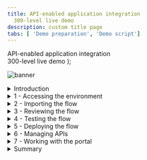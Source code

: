 ```yaml
---
title: API-enabled application integration
  300-level live demo
description: custom title page
tabs: [ 'Demo preparation', 'Demo script']
---
```


  <span>
    API-enabled application integration <br /> 300-level live demo
  </span> );

![banner](./images/300-int-API-enabled-script-GitHub-banner-8-3-21-short.jpg)
<span id="place1"></span>
<details>
<summary>Introduction</summary>
<br/>
Automating customer interactions can remove manual steps, data entry into multiple different applications, and potential errors and delays – all of which are additional costs to your business. This demo automates a series of steps to: obtain and validate input information from a customer with a concern, open a case in Salesforce, attach the incoming information to the case, analyze the tone of the situation, and respond to the customer with the case number and expected date for resolution.<br/><br/>To automate this customer interaction, we will use both APIs and integrations to back-end applications. The demo scenario is related to a car repair, but this is just an example. The same techniques are applicable to your environment in support of your customers.<br/><br/>Let’s get started!
<br/><br/>

(Demo slides [here](./slides.pptx).)

</details>

<details>
<summary>1 - Accessing the environment</summary>

<br/>

| **1.1 - Log into Cloud Pak for Integration** |   |
| :---         | :--- |
| **Action**             | Open Cloud Pak for Integration and click **IBM provided credentials (admin only)** and **Log in** with your admin user and password. |
| **Narration**      | Let’s see IBM Cloud Pak for Integration in action. Here I have a cloud version of the product on IBM Cloud. Let me log in here. |
| **Screenshot**         | &nbsp;  <br/> ![login1](./images/demoscript-login1.png) <br/>![login2](./images/demoscript-login2.png) |

<br/>

| **1.2 - Cloud Pak for Integration home screen** |   |
| :---         | :--- |
| **Action**             | Show the home screen and click on **Integration Capabilities**. |
| **Narration**      | Welcome to IBM Cloud Pak for Integration! We’re now at the home screen showing all the capabilities of the pak, brought together in one place. Specialized integration capabilities for API management, application integration, messaging and more, are built on top of powerful automation services. Let’s see the integration capabilities available. |
| **Screenshot**         | &nbsp;  <br/> ![Demoscript-Home](./images/demoscript-home.png) |

<br/>

| **1.3 - Integration capabilities** |   |
| :---         | :--- |
| **Action**             | Show the integration capabilities page and open the Designer (**ace-designer-demo**). |
| **Narration**      | As you can see, through a single interface you are able to access all the integration capabilities your team needs. Including API management, application integration, enterprise messaging, events, and high-speed transfer. In this demo to automate customer interactions with our company we will use App Connect for application integration, API Connect for API management, and the asset repository as our centralized hub for allowing our teams to work together with integration assets.<br/><br/>Let’s open our App Connect Designer. |
| **Screenshot**         | &nbsp;  <br/> ![Demoscript integration](./images/demoscript-integration.png) |

<br/>

**[Go to top](#place1)**

</details>

<details>
<summary>2 - Importing the flow</summary>

<br/>

| **2.1 - Create from an asset** |   |
| :---         | :--- |
| **Action**             | Click **Create from an Asset**. |
| **Narration**      |  We are in the designer tooling. This is where we can create all our API integration flows and manage our connectivity to services and endpoints. Since we are just starting, there is nothing to see yet. Let’s build some integration logic and see how simple to create our flow from the Asset Repository. |
| **Screenshot**         | &nbsp; <br/> ![Create from asset](./images/demoscript-createfromasset.png) |

| **2.2 - Select an asset** |   |
| :---         | :--- |
| **Action**             | Click on the **+** sign to the right on the **Car Insurance Cognitive API Lab Short V2**. |
| **Narration**      | We have a flow stored in the Asset Repository. Let’s use it to simplify our demonstration.|
| **Screenshot**         | &nbsp; <br/> ![Select asset](./images/demoscript-select-asset.png) |

</details>

<details>
<summary>3 - Reviewing the flow</summary>

<br/>

| **3.1 - Review properties** |   |
| :---         | :--- |
| **Action**             | Show the **Properties view** and click on **Operations** |
| **Narration**      | The designer builds your API for you – you don’t need to worry about OpenAPI specs or Swagger editors – it’s all built in. These are the fields we are going to use for our API. Note that we tell our API which field is the key – in our case, CaseReference. |
| **Screenshot**         | &nbsp; <br/> ![Review properties](./images/demoscript-review-props.png) |

<br/>

| **3.2 - Review operations** |   |
| :---         | :--- |
| **Action**             | Show the **Operations view** and click on **Edit flow** |
| **Narration**      | In the Operations view are the actions that the API exposes along with the data. In this demo, we’re going to build just one operation: “Create Car Repair Claim”.  We can add more later if we wish. Let’s check the flow logic. |
| **Screenshot**         | &nbsp; <br/> ![operations](./images/demoscript-operations.png) |

<br/>

| **3.3 - Review the flow** |   |
| :---         | :--- |
| **Action**             | Initially **close** the Request dialog. Explain the Flow and Scroll through all of the connectors in the flow. After that, open the **Request** again, by clicking the first step of the flow. |
| **Narration**      | Here we have our demo flow. In the designer flow editor, we can edit and change our flow. We are a car repair company that wants to create an API that will enable customers to send us photos of their cars along with descriptions of what needs to be done with them. With this information, we will create a case in Salesforce while using Watson to analyze if the customer is angry or upset. Let’s explore our flow in detail. |
| **Screenshot**         | &nbsp; <br/> ![review flow](./images/demoscript-review-flow.png) |

<br/>

| **3.4 - Review request** |   |
| :---         | :--- |
| **Action**             | Show the **Request** dialog (1). Click to *open* the **if** step (2). |
| **Narration**      | Our flow starts by receiving the customer’s car repair request with photo via an API. Designer automatically creates an API “request” and “response” for your API flow.|

| **Screenshot**         | &nbsp; <br/> ![review request](./images/demoscript-review-request.png) |

<br/>

| **3.5 - Validating the photo** |   |
| :---         | :--- |
| **Action**             | Explore the *if* step (1) and click on **Salesforce Connector - Retrieve contacts** (2). |
| **Narration**      | Our flow starts by receiving the customer’s car repair request with photo via an API. Designer automatically creates an API “request” and “response” for your API flow. |

| **Screenshot**         | &nbsp; <br/> ![review if](./images/demoscript-review-if.png) |

<br/>

| **3.6 - Retrieve contacts** |   |
| :---         | :--- |
| **Action**             | Explore the **Salesforce Connector - Retrieve contacts** (1). |

| **Screenshot**         | &nbsp; <br/> ![contacts1](./images/demoscript-contacts1.png) |

| **Action**             | Change the contact **Full Name** to **Andrew Young** (2). **Test** the connection (3). |

| **Screenshot**         | &nbsp; <br/> ![contacts2](./images/demoscript-contacts2.png) |

<br/>

| **Action**             |  Change the contact **Full Name** back to Andy Young (4). **Test** again. (5). Open **View details**. (6). |

| **Screenshot**         | &nbsp; <br/> ![contacts3](./images/demoscript-contacts3.png) |

<br/>

| **Action**             | On the **Output**, open the **Contact1** object. (7). |

| **Screenshot**         | &nbsp; <br/> ![contacts4](./images/demoscript-contacts4.png) |

<br/>

| **Action**             | **Close** all the dialog tabs. Click on the **Salesforce – Create case node** (8). |

| **Screenshot**         | &nbsp; <br/> ![contacts5](./images/demoscript-contacts5.png) |

<br/>

| **Narration**      | Third, we use a connector to create a case in Salesforce with the data from the API. This case is where we store the details and progress of our repair. We are using a hard-coded contact name: ‘Andy Young’. He’s the contact for the insurance company that sends customers. Salesforce Developer Accounts have a prepopulated set of data that you can use to test. ‘Andy Young’ is one of those prepopulated contacts. Let’s test our connection with Salesforce. Let me change the contact to Andrew Young and test the connection.<br/><br/> The test shows that we don’t have an Andrew Young. Let’s change it back to Andy Young and test again. We now receive a successful response. This proves that our connection is working. Let’s check the details. Here we can see the output returned from Salesforce, including the Contact ID. |

<br/>

| **3.7 - Create a case** |   |
| :---         | :--- |
| **Action**             | Explore the **Salesforce – Create case node**. **Close** the Salesforce connector dialog. Open the **Salesforce - Create Attachment** node. |
| **Narration**      | Now that we have the ID that we need, let’s create our Salesforce case. Note that we just re-use the same Salesforce connector but with a different operation and data. Here we can see that our contact ID comes from the previous ‘retrieve contact’ Salesforce Call. The name and email address come from the API request. The connector ‘knows’ that fields like ‘Case Type’ have a limited number of values in Salesforce – so it automatically converts them into pull-down lists of values you can choose. |

| **Screenshot**         | &nbsp; <br/> ![create-case](./images/demoscript-review-Salesforce-createcase.png) |

<br/>

| **3.8 - Create an attachment** |   |
| :---         | :--- |
| **Action**             | Explore the *Salesforce – Create attachment node* (1). **Close** the Salesforce connector dialog. Open the **IBM Watson Tone Analyzer** node (2). |
| **Narration**      | To add a photograph, we need to create a Salesforce attachment. That will be easy, since we just use the connector again. Note that we use the case ID that is a returned value from the ‘Create Case’ connector call, which is kept in the flow automatically. We send the PhotoOfCar as a base64 string and we tell Salesforce that the content type is image/jpeg. |

| **Screenshot**         | &nbsp; <br/> ![demoscript-review-attachment](./images/demoscript-review-attachment.png) |

<br/>

| **3.9 - Analyze the description** |   |
| :---         | :--- |
| **Action**             | Explore the **Watson Tone Analyzer** connector (1). **Close** the Tone Analyzer connector dialog. Open the **Salesforce - Create case comment** (2). |
| **Narration**      | Here, the Watson Tone Analyzer service analyzes the tone of the information provided by the customer. This can identify if the customer is angry or upset, allowing us to better tailor our response. |

| **Screenshot**         | &nbsp; <br/> ![demoscript-review-analyzer](./images/demoscript-review-analyzer.png) |

<br/>

| **3.10 - Create case comment** |   |
| :---         | :--- |
| **Action**             | Explore the **Salesforce – Create case comment** node (1). Close the Salesforce connector dialog. Open the **Response**. (2) |
| **Narration**      | Now we’ll add a comment to the case with the Salesforce connector and supply the tone name returned from Watson into the body of the comment. |

| **Screenshot**         | &nbsp; <br/> ![demoscript-review-comment](./images/demoscript-review-comment.png) |

<br/>

| **3.11 - Responding to the customer** |   |
| :---         | :--- |
| **Action**             | Explore the **Response** dialog (1). Click **Done** (2). |
| **Narration**      | Here we have the response that we submit to the customer after the API call. This response includes their Salesforce case reference for future enquiries, an estimate of how long it will take to repair, and also how much it will cost. Now that we've built the flow, let’s start it! |

| **Screenshot**         | &nbsp; <br/> ![demoscript-review-response](./images/demoscript-review-

**[Go to top](#place1)**

</details>

<details>

<summary>4 - Testing the flow</summary>

<br/>

| **4.1 - Starting the flow** |   |
| :---         | :--- |
| **Action**             | Click **Start API** on the *three dot menu* at the top right |
| **Narration**      | Now that we’ve looked at the integration flow, let’s start it up. When our flow is running, we need to test it.  |

| **Screenshot**         | &nbsp; <br/> ![demoscript-start-flow](./images/demoscript-start-flow.png) |

<br/>

| **4.2 - Setting environment variables** |   |
| :---         | :--- |
| **Action**             | Open the **Test** tab (1). Copy the **Endpoint URL** (2). |

| **Screenshot**         | &nbsp; <br/> ![demoscript-variables](./images/demoscript-variables0.png) |

| **Action**             | Open **POST /CarRepairClaim** (3). Open **Try it** (4).  Copy the **Username** (5) and **Password** (6).

| **Screenshot**         | &nbsp; <br/> ![demoscript-variables](./images/demoscript-variables1.png) |

| **Action**             | In your script folder, on **terminal** window, **edit** the **00-variables** file (e.g.: *vi 00-variables*) and update the **BASEPATH** (7), **USERNAME** (8) and **PASSWORD** (9). |

| **Screenshot**         | &nbsp; <br/> ![demoscript-variables2](./images/demoscript-variables2.png) |

| **Action**             |  Execute **source exportVariables.sh** (10) |

| **Screenshot**         | &nbsp; <br/> ![demoscript-variables3](./images/demoscript-variables3.png) |

| **Narration**      | Now that we’ve built our API, we need to test it. APIs can be tested in various ways, and we will performe three different tests: one in the designer tool now; another when our API is deployed to the Cloud Pak App Connect Runtime; and a final test that will call through a gateway. Since we’re using base64 pictures, for simplicity and speed we will use simple curl scripts so that we can call the APIs from the command line.<br/><br/> Before we execute the script to call our API, we need to configure our script to point to our environment. To get the credentials for the designer, we go to the ‘Manage’ tab in designer. Now, let’s change our variable files to use these credentials.  Let’s export these variables. |

<br/>

| **4.3 - Running the test** |   |
| :---         | :--- |
| **Action**             | Edit the **demotestcar.sh** script (1). |

| **Screenshot**         | &nbsp; <br/> ![demoscript-car-running1](./images/demoscript-car-running1.png) |

| **Action**             | Explore and close the file. Execute **./demotestcar.sh** (2). |

| **Screenshot**         | &nbsp; <br/> ![demoscript-car-running2](./images/demoscript-car-running2.png) |

| **Narration**      | It's time to run the script. Checking the script, we can see that we have a simple curl command that calls our API, passing the user and password. Our data request is JSON with all the information about the case, including a picture with a Subaru SUV. When it is ready, we run this script. We received the expected response with the case information. |

<br/>

| **4.4 - Checking Salesforce** |   |
| :---         | :--- |
| **Action**             | Open the **Salesforce Dev Account** site (1). On the **App Launcher** menu, search for **Cases** (2). |

| **Action**             | Open the **Cases** page (3). On *Cases* view, open the latest **Car Breakdown case** (4). Explore all fields, including picture and Watson analysis (5).  |

| **Screenshot**         | &nbsp; <br/> ![Salesforce-check1](./images/demoscript-Salesforce-check1.png) |
<br/>

| **Screenshot**         | &nbsp; <br/> ![Salesforce-check2](./images/demoscript-Salesforce-check2.png) |
<br/>
| **Screenshot**         | &nbsp; <br/> ![Salesforce-check3](./images/demoscript-Salesforce-check3.png) |

| **Narration**      | Let’s check our Salesforce system to see if we have a new case. Let’s open the Cases page. In the Recently Viewed section, we can check all open cases. Here we have our case with all the information, including the picture and the Watson tone analysis. With this information, our customer relationship team can support our customer.  |

**[Go to top](#place1)**

</details>

<details>

<summary>5 - Deploying the flow</summary>

<br/>

| **5.1 - Export the BAR file** |   |
| :---         | :--- |
| **Action**             | Into the **Designer Dashboard** (1), click the **menu** (2) and click **Export** (3). |

| **Screenshot**         | &nbsp; <br/> ![demoscript-export-bar1](./images/demoscript-export-bar1.png) |

| **Action**             | Select **Runtime flow asset (BAR)** (4) and click **Export** (5).  |

| **Screenshot**         | &nbsp; <br/> ![demoscript-export-bar2](./images/demoscript-export-bar2.png) |

| **Narration**      | To deploy the flow to an integration server, you must export it as a BAR file. All the configuration settings, other than the connection credentials for your accounts, are preserved in the exported archive. Let’s export an executable BAR file. From the dashboard, locate the flow, open its menu, and then click Export. When you export a flow, you can choose to export its configuration as a YAML or BAR file, or as an OpenAPI document. In our case, we export as a BAR File. |

<br/>

| **5.2 - Import the BAR file** |   |
| :---         | :--- |
| **Action**             | Open the **Main Menu** (1), and click **Run > Integrations** (2). |

| **Screenshot**         | &nbsp; <br/> ![demoscript-import-bar1.png](./images/demoscript-import-bar1.png) |

| **Action**             | Click **Create a server** (3). |

| **Screenshot**         | &nbsp; <br/> ![demoscript-import-bar2.png](./images/demoscript-import-bar2.png) |

| **Action**             | Select **Quick start designer integration** (4) and click **Next** (5). |

| **Screenshot**         | &nbsp; <br/> ![demoscript-import-bar3.png](./images/demoscript-import-bar3.png) |

| **Action**             | **Upload the BAR** file (6) and click **Next** (7). |

| **Screenshot**         | &nbsp; <br/> ![demoscript-import-bar4.png](./images/demoscript-import-bar4.png) |

| **Action**             | Select **ace-designerdemo-designer-acc** (8) and click **Next** (9). |

| **Screenshot**         | &nbsp; <br/> ![demoscript-import-bar5.png](./images/demoscript-import-bar5.png) |

| **Action**             | Enter a **name** for our integration server (10). Set **Enable Operations Dashboard tracing** to **On** (11). Enter **cp4i** as *Operations Dashboard namespace (12). Click **Create** (13)   |

| **Screenshot**         | &nbsp; <br/> ![demoscript-import-bar5.png](./images/demoscript-import-bar5.png) |

| **Narration**      | Now, let’s open the App Connect Dashboard and create a new server. We need to create an integration server to run our integration. An integration server is a Kubernetes pod which has the containers needed to run our BAR file. We need to select the kind of tooling we used to build the integration. We used the Designer. So, we just need to upload the BAR file that we exported from designer. And here we choose which configurations we want. Here we enter the information that we want for our Integration server. Let’s create it! |

<br/>

| **5.3 - Verify the server** |   |
| :---         | :--- |
| **Action**             | Click on our **Integration Server** (1). |

| **Screenshot**         | &nbsp; <br/> ![demoscript-verify-server1](./images/demoscript-verify-server1.png) |

| **Action**             | Open our **API Flow** (2). |

| **Screenshot**         | &nbsp; <br/> ![demoscript-verify-server2](./images/demoscript-verify-server2.png) |

| **Action**             | Explore the API details (3). |

| **Screenshot**         | &nbsp; <br/> ![demoscript-verify-server3](./images/demoscript-verify-server3.png) |

| **Narration**      | Now we have our new integration server. We need to wait some time for the pods to start. At this point, the integration is running on the Cloud Pak. Opening the server, we can see our API flow. And click again, we’ll drill down further and see our API details. We can see the REST operation, the base URL, and we can even download the OpenAPI document. |

<br/>

| **5.4 - Testing the flow in the runtime** |   |
| :---         | :--- |
| **Action**             | Copy the **Endpoint** (1). |

| **Screenshot**         | &nbsp; <br/> ![demoscript-testing-runtime1](./images/demoscript-testing-runtime1.png) |

| **Action**             | In your script folder, on **terminal** window, **edit** the **00-variables** file and update the **BASEPATH** (2). |

| **Screenshot**         | &nbsp; <br/> ![demoscript-testing-runtime2](./images/demoscript-testing-runtime2.png) |

| **Action**             | ***NOTE:remove the "/" from the end of the endpoint***. Execute **source exportVariables.sh** (3). |

| **Screenshot**         | &nbsp; <br/> ![demoscript-testing-runtime3](./images/demoscript-testing-runtime3.png) |

| **Action**             | Execute **./demotestcar.sh** (4). |

| **Screenshot**         | &nbsp; <br/> ![demoscript-testing-runtime4](./images/demoscript-testing-runtime4.png) |

| **Action**             | Check the **new case** in *Salesforce* (5).|

| **Screenshot**         | &nbsp; <br/> ![demoscript-testing-runtime5](./images/demoscript-testing-runtime5.png) |

| **Narration**      | We’ll use the same scripts we used to test designer – we’ll just change the variables to point to the CP4I runtime. In the server, we can get the runtime information. Let’s update our variables file and export them again. Now, we just need to run our script again with the same request data. We can check the Salesforce cases page, and voilá here we have our new case created by calling the API in the Integration Runtime. |

**[Go to top](#place1)**

</details>

<details>
<summary>6 - Managing APIs</summary>

<br/>

| **6.1 - Download an OpenAPI Document** |   |
| :---         | :--- |
| **Action**             | Click **Download OpenAPI Document** link (1). |

| **Screenshot**         | &nbsp; <br/> ![demoscript-download-openapi.png](./images/demoscript-download-openapi.png) |

| **Actions**             | Open your YAML file with any editor and manually add **x-ibm-configuration: gateway: datapower-api-gateway** (2). |

| **Screenshot**         | &nbsp; <br/> ![demoscript-download-openap2i.png](./images/demoscript-download-openapi2.png) |

| **Narration**      | We’ve created an application integration flow and successfully called it via a REST API call! Now, to make it accessible to the world, it’s important to add security around it. Let’s export our API to API Connect by downloading the OpenAPI document. |

<br/>

| **6.2 - Develop the API** |   |
| :---         | :--- |
| **Action**             | Open the **Menu** (1) and on **Run** (2) section, select **APIs** (3). |

| **Screenshot**         | &nbsp; <br/> ![demoscript-develop-api1](./images/demoscript-develop-api1.png) |

| **Action**             | If necessary, select the **ademo** instance (4). |

| **Screenshot**         | &nbsp; <br/> ![demoscript-develop-api2](./images/demoscript-develop-api2.png) |

| **Action**             | In the **API Connect** page, click **Common Services user registry** (5). |

| **Screenshot**         | &nbsp; <br/> ![demoscript-develop-api3](./images/demoscript-develop-api3.png) |

| **Action**             | Click **Develop APIs and Products** (6). |
<br/>

| **Screenshot**         | &nbsp; <br/> ![demoscript-develop-api4](./images/demoscript-develop-api4.png) |

| **Action**             | Click **Add**, then choose **API (from REST, GraphQL or SOAP)** from the drop-down menu (7). |

| **Action**             | Choose **From an existing OpenAPI service** (8) and click **Next** (9). |

| **Screenshot**         | &nbsp; <br/> ![demoscript-develop-api5](./images/demoscript-develop-api5.png) |

| **Action**             | Upload our **Car_Insurance..** YAML file (10) and click **Next** (11). |

| **Screenshot**         | &nbsp; <br/> ![demoscript-develop-api6](./images/demoscript-develop-api6.png) |

| **Action**             | Confirm the Info about API and click **Next** (12). |

| **Screenshot**         | &nbsp; <br/> ![demoscript-develop-api7](./images/demoscript-develop-api7.png) |

| **Action**             | Keep the security settings and click **Next** (13). |

| **Screenshot**         | &nbsp; <br/> ![demoscript-develop-api8](./images/demoscript-develop-api8.png) |

| **Action**             | Choose **From an existing OpenAPI service** (8) and click **Next** (9). Upload our **Car_Insurance..** YAML file (10) and click **Next** (11). Confirm the Info about API and click **Next** (12). Keep the security settings and click **Next** (13). |

| **Screenshot**         | &nbsp; <br/> ![demoscript-develop-api9](./images/demoscript-develop-api9.png) |

| **Screenshot**         | &nbsp; <br/> ![demoscript-develop-api10](./images/demoscript-develop-api10.png) |

| **Narration**      | Now, let’s open our API Manager. Here, we add our API from an existing OpenAPI service by selecting our YAML file. We confirm the info about the API, keep the security settings. Our API with Client ID is created! |

<br/>

| **6.3 - Edit the API** |   |
| :---         | :--- |
| **Action**             | Click **Edit API** (1). |

| **Screenshot**         | &nbsp; <br/> ![demoscript-edit-api1](./images/demoscript-edit-api1.png) |

| **Action**             | Change to **Online** (2). |

| **Screenshot**         | &nbsp; <br/> ![demoscript-edit-api2](./images/demoscript-edit-api2.png) |

| **Action**             | Scroll down to **Base Path**. You’ll see the base path has a trailing slash at the end. **Remove** this (3). Click **Save** (4). Click **Test** (5). |

| **Screenshot**         | &nbsp; <br/> ![demoscript-edit-api3](./images/demoscript-edit-api3.png) |

| **Narration**      | Let’s check our new API in API Manager. We will put our API online and test it. |

<br/>

| **6.4 - Test the API** |   |
| :---         | :--- |
| **Action**             | Copy the **POST URL** (remove */CarRepairClaim*) (1). Copy the **X-IBM-Client-Id** (2). |
<br/>
| **Screenshot**         | &nbsp; <br/> ![demoscript-test-apic1](./images/demoscript-test-apic1.png) |

| **Screenshot**         | &nbsp; <br/> ![demoscript-test-apic2](./images/demoscript-test-apic2.png) |

| **Action**             | In your script folder, on **terminal** window, **edit** the **00-variables** file and update the **BASEPATH** and **CLIENTID** (3). |

| **Screenshot**         | &nbsp; <br/> ![demoscript-test-apic3](./images/demoscript-test-apic3.png) |

| **Action**             | Execute **source exportVariables.sh** (4). |

| **Screenshot**         | &nbsp; <br/> ![demoscript-test-apic4](./images/demoscript-test-apic4.png) |

| **Action**             | Check the **new case** in **Salesforce**. |

| **Narration**      | We can use this page to test the API, but we will need to include the JSON body. Let’s use the test script that is ready. We just need to copy the new URL and the Client ID and update our script variables. |

<br/>

| **6.5 - Publish the API** |   |
| :---         | :--- |
| **Action**             | Open the **Menu** (1) and click **Publish** (2). |

| **Screenshot**         | &nbsp; <br/> ![demoscript-publish-api1](./images/demoscript-publish-api1.png) |

| **Action**             | Enter **Car Repair APIs** as **Product Title** (3). |

| **Screenshot**         | &nbsp; <br/> ![demoscript-publish-api2](./images/demoscript-publish-api2.png) |

| **Action**             | Select **Catalog for Demo use (ddd-demo-test-catalog)** and click **Publish** (4). |

| **Screenshot**         | &nbsp; <br/> ![demoscript-publish-api3](./images/demoscript-publish-api3.png) |

| **Screenshot**         | &nbsp; <br/> ![demoscript-publish-api4](./images/demoscript-publish-api4.png) |

| **Narration**      | We will make the API available to developers. To do so, the API must be included into an API product and then published to the catalog. A product dictates rate limits and API throttling. |

<br/>

| **6.6 - Adding a rate limiting plan** |   |
| :---         | :--- |
| **Action**             | Open the **Products** tab (1). Click on the **Car Repair APIs** product (2). |

| **Screenshot**         | &nbsp; <br/> ![demoscript-rate-limit1](./images/demoscript-rate-limit1.png) |

| **Action**             | Click on **Plans** (3). Click **Add** (4). |

| **Screenshot**         | &nbsp; <br/> ![demoscript-rate-limit2](./images/demoscript-rate-limit2.png) |

| **Action**             | Enter **gold plan** as **Title** (5). Change the **Rate Limits** to **100 Calls Per 1 minute** (6). Click **Save** (7). |

| **Screenshot**         | &nbsp; <br/> ![demoscript-rate-limit3](./images/demoscript-rate-limit3.png) |

| **Action**             | Open the **Develop** page (8). |

| **Screenshot**         | &nbsp; <br/> ![demoscript-rate-limit4](./images/demoscript-rate-limit4.png) |

| **Action**             | Back to the **Products** tab (9). Open the **Menu** and **Publish** the product (10). |

| **Screenshot**         | &nbsp; <br/> ![demoscript-rate-limit5](./images/demoscript-rate-limit5.png) |

| **Action**             | Select the **Catalog for Demo use** (11). Click **Publish** (12). |

| **Screenshot**         | &nbsp; <br/> ![demoscript-rate-limit6](./images/demoscript-rate-limit6.png) |

| **Action**             | Open the **Manage** section. (13), open the **Catalog for Demo use** section (14), and check the product's **State** and **Plans** (15).

| **Screenshot**         | &nbsp; <br/> ![demoscript-rate-limit7](./images/demoscript-rate-limit7.png) |

| **Narration**      | Security is applied to APIs. Rate limiting is applied to either APIs or API products. Let’s assign a rate limit for the API Product. We just need to open our new product. Rate limiting is accomplished using plans. Let’s create a new gold plan with a specific rate limits.<br/><br/> We have now two plans, the gold and the default plan. We can have multiple plans for different consumers. For example, we can add approval steps for consumers when they sign up, or we can allocate them plans as a provider.<br/><br/> We now need to republish our product. You’ll be prompted for a catalog to publish to. We only have one gateway installed so we don’t need to worry about that. Just publish. |

**[Go to top](#place1)**

</details>

<details>

<summary>7 - Working with the portal</summary>

<br/>

| **7.1 - Accessing the portal** |   |
| :---         | :--- |
| **Action**             | Open the **Catalog settings** (1). Click **Portal** (2). Copy the **Portal URL** (3). |

| **Screenshot**         | &nbsp;  <br/>![demoscript-access-portal1](./images/demoscript-access-portal1.png) |

| **Action**             | Open a new browser tab and access the portal URL. If you don't have a developer account click **Create account** to create it (4). |

| **Screenshot**         | &nbsp;  <br/>![demoscript-access-portal2](./images/demoscript-access-portal2.png) |

| **Action**             | Complete the registration (5). |

| **Screenshot**         | &nbsp;  <br/>![demoscript-access-portal3](./images/demoscript-access-portal3.png) |

| **Action**             |  **Sign in** (6). |

| **Screenshot**         | &nbsp;  <br/>![demoscript-access-portal4](./images/demoscript-access-portal4.png) |

| **Narration**      | Now that we’ve published our API, we need to make sure that our API consumers can discover it and use it. Our portal allows potential API consumers to view the APIs, sign up and subscribe to plans in a self-service manner, test the APIs, download the **OpenAPI - Swagger documents** and more. Let’s get our portal URL and sign up as a consumer of our API using portal self-service.|

<br/>

| **7.2 - Create a new app** |   |
| :---         | :--- |
| **Action**             | Click **Create a new App** (1). |

| **Screenshot**         | &nbsp;  <br/>![demoscript new app 1](./images/demoscript-new-app1.png) |

| **Action**             | Enter **Car Repair Application** as **App Title** (2). Click **Save** (3). |

| **Screenshot**         | &nbsp;  <br/>![demoscript new app2](./images/demoscript-new-app2.png) |

| **Action**             | On the credentials dialog, click **OK** (4). |

| **Screenshot**         | &nbsp;  <br/>![demoscript new app3](./images/demoscript-new-app3.png) |

| **Action**             | On the **Subscription** tab, copy the client ID (5). |

| **Screenshot**         | &nbsp;  <br/>![demoscript new app 4](./images/demoscript-new-app4.png) |


| **Narration**      | As a consumer/developer, we’re going to create a new application in the portal. This will give us an API key, allowing us to call our APIs. We just need to give an application title and copy the API key and secret. |

<br/>

| **7.3 - Subscribe to the API** |   |
| :---         | :--- |
| **Action**             | Click **Why not browse the available APIs?** (1). |

| **Screenshot**         | &nbsp;  <br/>![demoscript-subscription1](./images/demoscript-subscription1.png) |

| **Action**             | Click **Car Repair APIs 1.0.0** (2). |

| **Screenshot**         | &nbsp;  <br/>![demoscript-subscription2](./images/demoscript-subscription2.png) |

| **Action**             | On **Gold Plan**, click **Subscribe** (3). |

| **Screenshot**         | &nbsp;  <br/>![demoscript-subscription3](./images/demoscript-subscription3.png) |

| **Action**             | Select the **Car Repair Application** (4). |

| **Screenshot**         | &nbsp;  <br/>![demoscript-subscription4](./images/demoscript-subscription4.png) |

| **Action**             | Confirm the subscription by clicking **Next** (5). |

| **Screenshot**         | &nbsp;  <br/>![demoscript-subscription5](./images/demoscript-subscription5.png) |

| **Action**             | Click **Done** (6). |

| **Screenshot**         | &nbsp;  <br/>![demoscript-subscription6](./images/demoscript-subscription6.png) |

| **Narration**      | We haven't subscribed to any APIs, so let’s do it now. There’s only one API product to subscribe to in our demo, but normally there would be many. After we select our API product, we can see the plans available. Simply hover over each plan to get the limits.<br/><br/> We want to subscribe to the gold plan, but which application do we want to use to subscribe? We can have many applications but, in this demo, we’ve only created one. So, we just need to select the App that we created earlier and confirm our subscription. And done - we are subscribed to our API! |

<br/>

| **7.4 - Test the API** |   |
| :---         | :--- |
| **Action**             | Click on the **Car_Insurance API** itself (1). |

<div style="width:60%">
<img src="./images/demoscript-portal-test1.png" alt="demoscript-portal-test1.png"></img>
</div>

| **Action**             | Copy the **Endpoint** (2). Open the **POST /CarRepairClaim** (3). |

| **Screenshot**         | &nbsp;  <br/>![demoscript portal test2](./images/demoscript-portal-test2.png) |

| **Action**             | Explore the **Example request** area (4). |

| **Screenshot**         | &nbsp;  <br/>![demoscript portal test3](./images/demoscript-portal-test3.png) |

| **Action**             | Open the **Try it** tab (5). |

| **Screenshot**         | &nbsp;  <br/>![demoscript portal test4](./images/demoscript-portal-test4.png) |

| **Action**             | Click **Generate** (6). Click **Send** (7).  |

| **Screenshot**         | &nbsp;  <br/>![demoscript portal test5](./images/demoscript-portal-test5.png) |

| **Action**             | Explore the **Response** (8).|

| **Screenshot**         | &nbsp;  <br/>![demoscript portal test6](./images/demoscript-portal-test6.png) |

| **Narration**      | We’re now back at the product screen, where we can explore our API. From the overview page, we can download the OpenAPI document and get the API endpoint. Note the portal has everything you need to call your API. It’s even generated clients in various languages for you to copy and paste into your calling application. You can try the API on the **Try it** area. Using the **Generate** button, the portal generates a request with random sample data for you. Now, let’s test it. We received a response, our API is running, and we’ve gone through the gateway to access it. |

<br/>

| **7.5 - Viewing your API statistics** |   |
| :---         | :--- |
| **Action**             | Click **Apps** on top menu (1). Click the **Car Repair APIs** (2). Explore the API stats (3). |

| **Screenshot**         | &nbsp;  <br/>![demoscript statistics1](./images/demoscript-statistics1.png) |

| **Action**             | Click the **Car Repair APIs** (2). |

| **Screenshot**         | &nbsp;  <br/>![demoscript statistics2](./images/demoscript-statistics2.png) |

| **Action**             | Explore the API stats (3). |

| **Screenshot**         | &nbsp;  <br/>![demoscript statistics3](./images/demoscript-statistics3.png) |

| **Narration**      | We can see our API statistics in the portal. We just need to select our app and we can see all the API calls, including any possible errors. If you make more calls, you’ll see larger statistic results. |
<br/><br/>

**[Go to top](#place1)**

</details>

<details>
<summary>Summary</summary>

<br/>
Let’s summarize what we’ve done today. In the demo we: accessed the Cloud Pak for Integration environment and explored the capabilities; imported and reviewed the automated customer interactions integration flow; tested the flow; deployed the flow into the Cloud Pak runtime environment; managed access to the flow as an API and set up the security and rate limits; and demonstrated how a developer can use the API Portal to perform self-service consumption of the API.<br/><br/>From a business perspective we used APIs and application integrations to automate a series of steps to: obtain and validate input information from a customer with a concern, open a case in Salesforce, attach the incoming information to the case, analyze the tone of the situation, and respond to the customer with the case number and expected date for resolution. <br/><br/>The customer expressing a concern or needing assistance obtains rapid response to their interaction and the confidence that your business is handling their request.<br/><br/>
(Demo slides [here](./slides.pptx).)
<br/><br/>

**[Go to top](#place1)**

</details>
